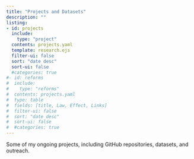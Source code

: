 ```yaml
---
title: "Projects and Datasets"
description: "" 
listing:
- id: projects
  include: 
    type: "project"
  contents: projects.yaml
  template: research.ejs
  filter-ui: false
  sort: "date desc"
  sort-ui: false
  #categories: true
#- id: reforms
#  include: 
#    type: "reforms"
#  contents: projects.yaml
#  type: table
#  fields: [title, Law, Effect, Links]
#  filter-ui: false
#  sort: "date desc"
#  sort-ui: false
#  #categories: true
---
```


<!-- See about omitting columns by table -->

Some of my ongoing projects, including GitHub repositories, datasets, and outreach.

:::{#projects}
:::


